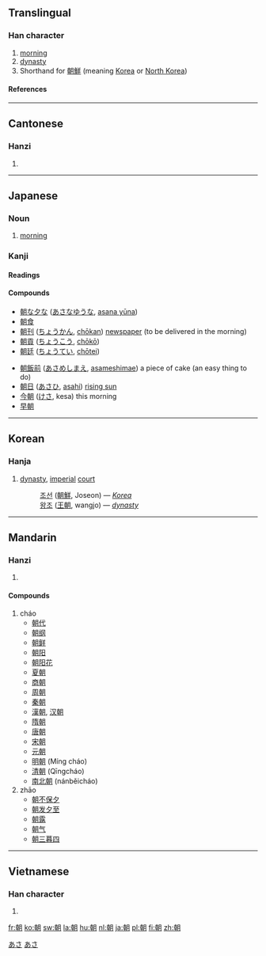 ==Translingual==
===Han character===
{{Han char|rn=74|rad=月|as=08|sn=12|four=4742<sub>0</sub>|canj=十十月 (JJB)|ids=⿰[[𠦝]][[月]]}}
# [[morning]]
# [[dynasty]]
# Shorthand for [[朝鮮]] (meaning [[Korea]] or [[North Korea]])
====References====
{{Han ref|kx=0506.030|dkj=14374|dj=0885.070|hdz=32084.080|uh=671D|ud=26397|bh=B4C2|bd=46274}}

----

==Cantonese==
===Hanzi===
{{yue-hanzi|jyut=[[ciu4]], [[ziu1]]|y=[[chiu4]], [[jiu1]]}}
# {{defn|Cantonese}}

----

==Japanese==
===Noun===
[[Category:1000 Japanese basic words|あさ]]
{{ja-noun|k|hira=あさ|rom=asa}}

# [[morning]]
[[Category:ja:Time|あさ]]

===Kanji===
{{ja-kanji|grade=2|rs=月08}}

====Readings====
{{ja-readings|on=[[ちょう]] ([[chō]])|kun=[[あさ]] ([[asa]]), [[あした]] ([[ashita]]), [[あつまる]] ([[atsumaru]])|nanori=[[とも]]}}

====Compounds====
{{top2}}
*[[朝な夕な]] ([[あさなゆうな]], [[asana yūna]])
*[[朝食]]
*[[朝刊]] ([[ちょうかん]], [[chōkan]]) [[newspaper]] (to be delivered in the morning)
*[[朝貢]] ([[ちょうこう]], [[chōkō]]) 
*[[朝廷]] ([[ちょうてい]], [[chōtei]])
{{mid2}}
*[[朝飯前]] ([[あさめしまえ]], [[asameshimae]]) a piece of cake (an easy thing to do)
*[[朝日]] ([[あさひ]], [[asahi]]) [[rising sun]]
*[[今朝]] ([[けさ]], kesa) this morning
*[[早朝]]
{{bottom}}

----

==Korean==
===Hanja===
{{ko-hanja|hangeul=[[조]]|eumhun=|rv=jo|mr=cho|y=co}}
# [[dynasty]], [[imperial]] [[court]]
#:[[조선]] ([[朝鮮]], Joseon) &mdash; ''[[Korea]]''
#:[[왕조]] ([[王朝]], wangjo) &mdash; ''[[dynasty]]''

----

==Mandarin==
===Hanzi===
{{cmn-hanzi|pin=[[cháo]] ([[chao2]]), [[zhāo]] ([[zhao1]])|wg=[[ch'ao2|ch'ao<sup>2</sup>]], [[chao1|chao<sup>1</sup>]]}}
# {{defn|Mandarin}}

====Compounds====
#cháo
#*[[朝代]]
#*[[朝纲]]
#*[[朝鲜]]
#*[[朝阳]]
#*[[朝阳花]]
#*[[夏朝]]<!-- xia -->
#*[[商朝]]<!-- shang -->
#*[[周朝]]<!-- zhou -->
#*[[秦朝]]<!-- qin -->
#*[[漢朝]], [[汉朝]]<!-- han -->
#*[[隋朝]]<!-- sui -->
#*[[唐朝]]<!-- tang -->
#*[[宋朝]]<!-- song -->
#*[[元朝]]<!-- yuan -->
#*[[明朝]] (Míng cháo)
#*[[清朝]] (Qīngcháo)
#*[[南北朝]] (nánběicháo)
#zhāo
#*[[朝不保夕]]
#*[[朝发夕至]]
#*[[朝露]]
#*[[朝气]]
#*[[朝三暮四]]

----

==Vietnamese==

===Han character===
{{vi-hantu|triều}}

#{{defn|Vietnamese}}

[[fr:朝]]
[[ko:朝]]
[[sw:朝]]
[[la:朝]]
[[hu:朝]]
[[nl:朝]]
[[ja:朝]]
[[pl:朝]]
[[fi:朝]]
[[zh:朝]]